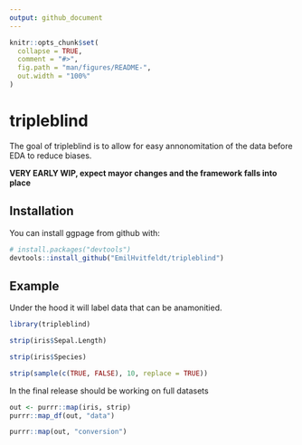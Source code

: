 ```yaml
---
output: github_document
---
```


<!-- README.md is generated from README.Rmd. Please edit that file -->

```r
knitr::opts_chunk$set(
  collapse = TRUE,
  comment = "#>",
  fig.path = "man/figures/README-",
  out.width = "100%"
)
```
# tripleblind

The goal of tripleblind is to allow for easy annonomitation of the data before EDA to reduce biases.


**VERY EARLY WIP, expect mayor changes and the framework falls into place**

## Installation

You can install ggpage from github with:

```r
# install.packages("devtools")
devtools::install_github("EmilHvitfeldt/tripleblind")
```

## Example

Under the hood it will label data that can be anamonitied.

```r
library(tripleblind)

strip(iris$Sepal.Length)

strip(iris$Species)

strip(sample(c(TRUE, FALSE), 10, replace = TRUE))
```

In the final release should be working on full datasets

```r
out <- purrr::map(iris, strip)
purrr::map_df(out, "data")

purrr::map(out, "conversion")
```
